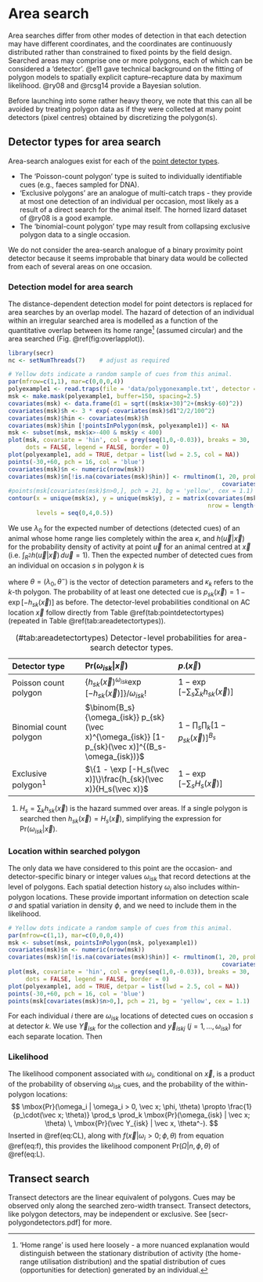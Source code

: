 # Area search {#areasearches}

Area searches differ from other modes of detection in that each detection may have different coordinates, and the coordinates are continuously distributed rather than constrained to fixed points by the field design. Searched areas may comprise one or more polygons, each of which can be considered a 'detector'. @e11 gave technical background on the fitting of polygon models to spatially explicit capture--recapture data by maximum likelihood. @ry08 and @rcsg14 provide a Bayesian solution. 

Before launching into some rather heavy theory, we note that this can all be avoided by treating polygon data as if they were collected at many point detectors (pixel centres) obtained by discretizing the polygon(s).

## Detector types for area search 
\index{Detectors !area search}

Area-search analogues exist for each of the [point detector types](#pointdetectors). 
 
 * The 'Poisson-count polygon' type is suited to individually identifiable cues (e.g., faeces sampled for DNA). 
 * 'Exclusive polygons' are an analogue of multi-catch traps - they provide at most one detection of an individual per occasion, most likely as a result of a direct search for the animal itself. The horned lizard dataset of @ry08 is a good example. 
 * The 'binomial-count polygon' type may result from collapsing exclusive polygon data to a single occasion.
 
 We do not consider the area-search analogue of a binary proximity point detector because it seems improbable that binary data would be collected from each of several areas on one occasion. 
 
### Detection model for area search
 
 The distance-dependent detection model for point detectors is replaced for area searches by an overlap model. The hazard of detection of an individual within an irregular searched area is modelled as a function of the quantitative overlap between its home range[^homerange] (assumed circular) and the area searched (Fig. \@ref(fig:overlapplot)).
 
 [^homerange]: 'Home range' is used here loosely - a more nuanced explanation would distinguish between the stationary distribution of activity (the home-range utilisation distribution) and the spatial distribution of cues (opportunities for detection) generated by an individual.
 
 ```r
 library(secr)
 nc <- setNumThreads(7)    # adjust as required
 ```
 ```r
 # Yellow dots indicate a random sample of cues from this animal.
 par(mfrow=c(1,1), mar=c(0,0,0,4))
 polyexample1 <- read.traps(file = 'data/polygonexample.txt', detector = 'polygon')
 msk <- make.mask(polyexample1, buffer=150, spacing=2.5)
 covariates(msk) <- data.frame(d1 = sqrt((msk$x+30)^2+(msk$y-60)^2))
 covariates(msk)$h <- 3 * exp(-covariates(msk)$d1^2/2/100^2)
 covariates(msk)$hin <- covariates(msk)$h
 covariates(msk)$hin [!pointsInPolygon(msk, polyexample1)] <- NA
 msk <- subset(msk, msk$x>-400 & msk$y < 400)
 plot(msk, covariate = 'hin', col = grey(seq(1,0,-0.03)), breaks = 30, 
      dots = FALSE, legend = FALSE, border = 0)
 plot(polyexample1, add = TRUE, detpar = list(lwd = 2.5, col = NA))
 points(-30,+60, pch = 16, col = 'blue')
 covariates(msk)$n <- numeric(nrow(msk))
 covariates(msk)$n[!is.na(covariates(msk)$hin)] <- rmultinom(1, 20, prob =
                                                              covariates(msk)$hin[!is.na(covariates(msk)$hin)])
 #points(msk[covariates(msk)$n>0,], pch = 21, bg = 'yellow', cex = 1.1)
 contour(x = unique(msk$x), y = unique(msk$y), z = matrix(covariates(msk)$h, 
                                                          nrow = length(unique(msk$x))), add = TRUE, drawlabels = FALSE, col = 'lightblue', 
         levels = seq(0,4,0.5))
 ```
 
 We use $\lambda_0$ for the expected number of detections (detected cues) of an animal whose home range lies completely within the area $\kappa$, and $h(\vec u|\vec x)$ for the probability density of activity at point $\vec u$ for an animal centred at $\vec x$ (i.e. $\int_{R^2} h(\vec u|\vec x) \, d \vec u = 1$). Then the expected number of detected cues from an individual on occasion $s$ in polygon $k$ is
 
 \begin{equation}
 h_{sk}(\vec x; \theta) = \lambda_0 \int_{\kappa_k} h(\vec u|\vec x; \theta^-) \, du,
 (\#eq:hsk)
  \end{equation}
  
  where $\theta = (\lambda_0, \theta^-)$ is the vector of detection parameters and $\kappa_k$ refers to the $k$-th polygon. The probability of at least one detected cue is $p_{sk}(\vec x) = 1 - \exp[-h_{sk}(\vec x)]$ as before. The detector-level probabilities conditional on AC location $\vec x$ follow directly from Table \@ref(tab:pointdetectortypes) (repeated in Table \@ref(tab:areadetectortypes)).
  
Table: (\#tab:areadetectortypes) Detector-level probabilities for area-search detector types.
  
| Detector type | $\mbox{Pr}(\omega_{isk} | \vec x)$ | $p_\cdot(\vec x)$ | 
|:------------------|:-----------------------|:--------------------|
| Poisson count polygon | $\{h_{sk} (\vec x)^{\omega_{isk}} \exp [-h_{sk}(\vec x)]\} / \omega_{isk}!$ | $1 - \exp [- \sum_s \sum_k h_{sk}(\vec x)]$|
| Binomial count polygon | $\binom{B_s}{\omega_{isk}} p_{sk}(\vec x)^{\omega_{isk}} [1-p_{sk}(\vec x)]^{(B_s-\omega_{isk})}$ |  $1 - \prod_s\prod_k [1 - p_{sk} (\vec x)]^{B_s}$ | 
| Exclusive polygon^1^ | $\{1 - \exp [-H_s(\vec x)]\}\frac{h_{sk}(\vec x)}{H_s(\vec x)}$ | $1 - \exp[ -\sum_s H_s(\vec x)]$|
   
   1. $H_s = \sum_k h_{sk}(\vec x)$ is the hazard summed over areas. If a single polygon is searched then $h_{sk}(\vec x) = H_s(\vec x)$, simplifying the expression for $\mbox{Pr}(\omega_{isk} | \vec x)$.
  
### Location within searched polygon
  
  The only data we have considered to this point are the occasion- and detector-specific binary or integer values $\omega_{isk}$ that record detections at the level of polygons. Each spatial detection history $\omega_i$ also includes within-polygon locations. These provide important information on detection scale $\sigma$ and spatial variation in density $\phi$, and we need to include them in the likelihood.
  
  ```r
  # Yellow dots indicate a random sample of cues from this animal.
  par(mfrow=c(1,1), mar=c(0,0,0,4))
  msk <- subset(msk, pointsInPolygon(msk, polyexample1))
  covariates(msk)$n <- numeric(nrow(msk))
  covariates(msk)$n[!is.na(covariates(msk)$hin)] <- rmultinom(1, 20, prob =
                                                               covariates(msk)$hin[!is.na(covariates(msk)$hin)])
  plot(msk, covariate = 'hin', col = grey(seq(1,0,-0.03)), breaks = 30, 
       dots = FALSE, legend = FALSE, border = 0)
  plot(polyexample1, add = TRUE, detpar = list(lwd = 2.5, col = NA))
  points(-30,+60, pch = 16, col = 'blue')
  points(msk[covariates(msk)$n>0,], pch = 21, bg = 'yellow', cex = 1.1)
  ```
  
  For each individual $i$ there are $\omega_{isk}$ locations of detected cues on occasion $s$ at detector $k$. We use $\vec Y_{isk}$ for the collection and $\vec y_{iskj}$ ($j = 1,...,\omega_{isk}$) for each separate location. Then
  \begin{equation}
  \mbox{Pr}(\vec Y_{isk} | \vec x, \theta^-) \propto \prod_{j=1}^{\omega_{isk}} \frac{h(\vec y_{iskj} | \vec x; \theta^-)}{\int_{\kappa_k} h(\vec u|\vec x; \theta^-) \, du}.
  (\#eq:Yisk)
   \end{equation}
   
### Likelihood
\index{Likelihood !area search}
   
   The likelihood component associated with $\omega_i$, conditional on $\vec x$, is a product of the probability of observing $\omega_{isk}$ cues, and the probability of the within-polygon locations:
    $$
    \mbox{Pr}(\omega_i | \omega_i > 0, \vec x; \phi, \theta) \propto \frac{1}{p_\cdot(\vec x; \theta)} \prod_s \prod_k \mbox{Pr}(\omega_{isk} | \vec x; \theta) \, \mbox{Pr}(\vec Y_{isk} | \vec x, \theta^-).
   $$
    Inserted in \@ref(eq:CL), along with $f(\vec x | \omega_i>0; \phi, \theta)$ from equation \@ref(eq:f), this provides the likelihood component $\mbox{Pr} (\Omega | n, \phi, \theta)$ of \@ref(eq:L). 
   
## Transect search
\index{Detectors !transect search}
   
   Transect detectors are the linear equivalent of polygons. Cues may be observed only along the searched zero-width transect. Transect detectors, like polygon detectors, may be independent or exclusive. See [secr-polygondetectors.pdf] for more.
   